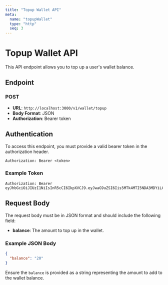 ```yaml
---
title: "Topup Wallet API"
meta: 
  name: "topupWallet"
  type: "http"
  seq: 3
---
```


# Topup Wallet API

This API endpoint allows you to top up a user's wallet balance.

## Endpoint

### POST

- **URL**: `http://localhost:3000/v1/wallet/topup`
- **Body Format**: JSON
- **Authorization**: Bearer token

## Authentication

To access this endpoint, you must provide a valid bearer token in the authorization header.

```plaintext
Authorization: Bearer <token>
```

### Example Token

```plaintext
Authorization: Bearer eyJhbGciOiJIUzI1NiIsInR5cCI6IkpXVCJ9.eyJwaG9uZSI6Iis5MTk4MTI5NDA3MDYiLCJ1aWQiOiIwXzZpaGFjanJyIn0.Rf1ZUJpJdBBbep4cGCqwBQ2A8IyETp2UTrnecGHdi6I
```

## Request Body

The request body must be in JSON format and should include the following field:

- **balance**: The amount to top up in the wallet.

### Example JSON Body

```json
{
  "balance": "20"
}
```

Ensure the `balance` is provided as a string representing the amount to add to the wallet balance.